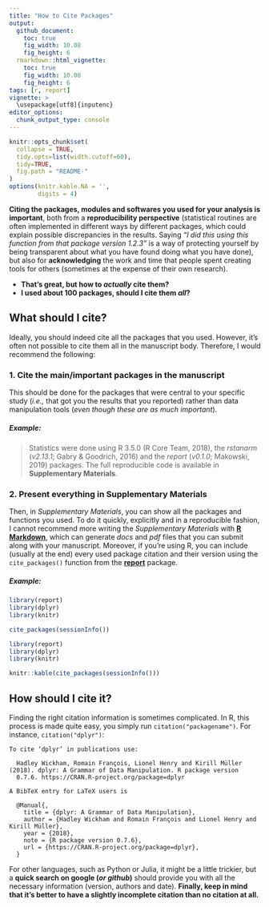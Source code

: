 ```yaml
---
title: "How to Cite Packages"
output: 
  github_document:
    toc: true
    fig_width: 10.08
    fig_height: 6
  rmarkdown::html_vignette:
    toc: true
    fig_width: 10.08
    fig_height: 6
tags: [r, report]
vignette: >
  \usepackage[utf8]{inputenc}
editor_options: 
  chunk_output_type: console
---
```


```r
knitr::opts_chunk$set(
  collapse = TRUE,
  tidy.opts=list(width.cutoff=60),
  tidy=TRUE,
  fig.path = "README-"
)
options(knitr.kable.NA = '',
        digits = 4)
```


**Citing the packages, modules and softwares you used for your analysis is important**, both from a **reproducibility perspective** (statistical routines are often implemented in different ways by different packages, which could explain possible discrepancies in the results. Saying *"I did this using this function from that package version 1.2.3"* is a way of protecting yourself by being transparent about what you have found doing what you have done), but also for **acknowledging** the work and time that people spent creating tools for others (sometimes at the expense of their own research).

- **That's great, but how to *actually* cite them?**
- **I used about 100 packages, should I cite them *all*?**

## What should I cite?

Ideally, you should indeed cite all the packages that you used. However, it's often not possible to cite them all in the manuscript body. Therefore, I would recommend the following:

### **1. Cite the main/important packages in the manuscript**

This should be done for the packages that were central to your specific study (*i.e.,* that got you the results that you reported) rather than data manipulation tools (*even though these are as much important*).

##### Example:

> Statistics were done using R 3.5.0 (R Core Team, 2018), the *rstanarm* (*v2.13.1*; Gabry & Goodrich, 2016) and the *report* (*v0.1.0*; Makowski, 2019) packages. The full reproducible code is available in **Supplementary Materials**.

### **2. Present everything in Supplementary Materials**

Then, in *Supplementary Materials*, you can show all the packages and functions you used. To do it quickly, explicitly and in a reproducible fashion, I cannot recommend more writing the *Supplementary Materials* with [**R Markdown**](https://rmarkdown.rstudio.com/), which can generate *docs* and *pdf* files that you can submit along with your manuscript. Moreover, if you're using R, you can include (usually at the end) every used package citation and their version using the `cite_packages()` function from the [**report**](https://github.com/neuropsychology/report) package.

##### Example:

```r
library(report)
library(dplyr)
library(knitr)

cite_packages(sessionInfo())
```
```r
library(report)
library(dplyr)
library(knitr)

knitr::kable(cite_packages(sessionInfo()))
```


## How should I cite it?

Finding the right citation information is sometimes complicated. In R, this process is made quite easy, you simply run `citation("packagename")`. For instance, `citation("dplyr")`:

    To cite ‘dplyr’ in publications use:

      Hadley Wickham, Romain François, Lionel Henry and Kirill Müller (2018). dplyr: A Grammar of Data Manipulation. R package version
      0.7.6. https://CRAN.R-project.org/package=dplyr

    A BibTeX entry for LaTeX users is

      @Manual{,
        title = {dplyr: A Grammar of Data Manipulation},
        author = {Hadley Wickham and Romain François and Lionel Henry and Kirill Müller},
        year = {2018},
        note = {R package version 0.7.6},
        url = {https://CRAN.R-project.org/package=dplyr},
      }

For other languages, such as Python or Julia, it might be a little trickier, but a **quick search on google (*or github*)** should provide you with all the necessary information (version, authors and date). **Finally, keep in mind that it's better to have a slightly incomplete citation than no citation at all.**